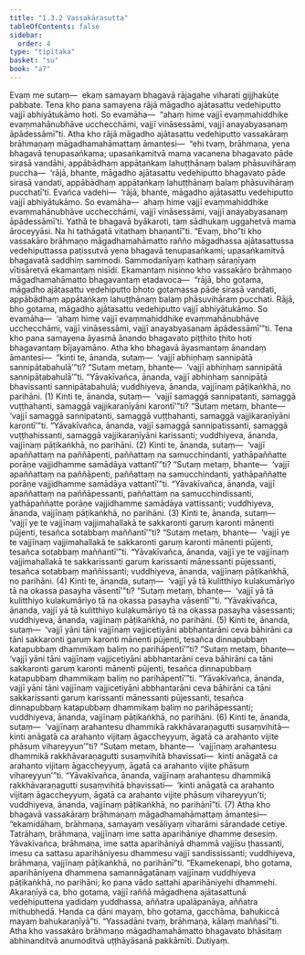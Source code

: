 ```yaml
---
title: "1.3.2 Vassakārasutta"
tableOfContents: false
sidebar:
  order: 4
type: "tipitaka"
basket: "su"
book: "a7"
---
```



<DynamicBreadcrumb />

<Division number="22" book="a7" bookNo="16" page="409">

<Paragraph number="105" book="a7">
Evaṃ me sutaṃ—  ekaṃ samayaṃ bhagavā rājagahe viharati gijjhakūṭe pabbate. Tena kho pana samayena rājā māgadho ajātasattu vedehiputto vajjī abhiyātukāmo hoti. So evamāha—  “ahaṃ hime vajjī evaṃmahiddhike evaṃmahānubhāve ucchecchāmi, vajjī vināsessāmi, vajjī anayabyasanaṃ āpādessāmī”ti.
</Paragraph>

<Paragraph number="106" book="a7">
Atha kho rājā māgadho ajātasattu vedehiputto vassakāraṃ brāhmaṇaṃ māgadhamahāmattaṃ āmantesi—  “ehi tvaṃ, brāhmaṇa, yena bhagavā tenupasaṅkama; upasaṅkamitvā mama vacanena bhagavato pāde sirasā vandāhi, appābādhaṃ appātaṅkaṃ lahuṭṭhānaṃ balaṃ phāsuvihāraṃ puccha—  ‘rājā, bhante, māgadho ajātasattu vedehiputto bhagavato pāde sirasā vandati, appābādhaṃ appātaṅkaṃ lahuṭṭhānaṃ balaṃ phāsuvihāraṃ pucchatī’ti. Evañca vadehi—  ‘rājā, bhante, māgadho ajātasattu vedehiputto vajjī abhiyātukāmo. So evamāha—  ahaṃ hime vajjī evaṃmahiddhike evaṃmahānubhāve ucchecchāmi, vajjī vināsessāmi, vajjī anayabyasanaṃ āpādessāmī’ti. Yathā te bhagavā byākaroti, taṃ sādhukaṃ uggahetvā mama āroceyyāsi. Na hi tathāgatā vitathaṃ bhaṇantī”ti.
</Paragraph>

<Paragraph number="107" book="a7">
“Evaṃ, bho”ti kho vassakāro brāhmaṇo māgadhamahāmatto rañño māgadhassa ajātasattussa vedehiputtassa paṭissutvā yena bhagavā tenupasaṅkami; upasaṅkamitvā bhagavatā saddhiṃ sammodi. Sammodanīyaṃ kathaṃ sāraṇīyaṃ vītisāretvā ekamantaṃ nisīdi. Ekamantaṃ nisinno kho vassakāro brāhmaṇo māgadhamahāmatto bhagavantaṃ etadavoca—  “rājā, bho gotama, māgadho ajātasattu vedehiputto bhoto gotamassa pāde sirasā vandati, appābādhaṃ appātaṅkaṃ lahuṭṭhānaṃ balaṃ phāsuvihāraṃ pucchati. Rājā, bho gotama, māgadho ajātasattu vedehiputto vajjī abhiyātukāmo. So evamāha—  ‘ahaṃ hime vajjī evaṃmahiddhike evaṃmahānubhāve ucchecchāmi, vajjī vināsessāmi, vajjī anayabyasanaṃ āpādessāmī’”ti.
</Paragraph>

<Paragraph number="108" book="a7">
Tena kho pana samayena āyasmā ānando bhagavato piṭṭhito ṭhito hoti bhagavantaṃ bījayamāno. Atha kho bhagavā āyasmantaṃ ānandaṃ āmantesi—  “kinti te, ānanda, sutaṃ—  ‘vajjī abhiṇhaṃ sannipātā sannipātabahulā’”ti? “Sutaṃ metaṃ, bhante—  ‘vajjī abhiṇhaṃ sannipātā sannipātabahulā’”ti. “Yāvakīvañca, ānanda, vajjī abhiṇhaṃ sannipātā bhavissanti sannipātabahulā; vuddhiyeva, ānanda, vajjīnaṃ pāṭikaṅkhā, no parihāni. (1)
</Paragraph>

<Paragraph number="109" book="a7">
Kinti te, ānanda, sutaṃ—  ‘vajjī samaggā sannipatanti, samaggā vuṭṭhahanti, samaggā vajjikaraṇīyāni karontī’”ti? “Sutaṃ metaṃ, bhante—  ‘vajjī samaggā sannipatanti, samaggā vuṭṭhahanti, samaggā vajjikaraṇīyāni karontī’”ti. “Yāvakīvañca, ānanda, vajjī samaggā sannipatissanti, samaggā vuṭṭhahissanti, samaggā vajjikaraṇīyāni karissanti; vuddhiyeva, ānanda, vajjīnaṃ pāṭikaṅkhā, no parihāni. (2)
</Paragraph>

<Paragraph number="110" book="a7">
Kinti te, ānanda, sutaṃ—  ‘vajjī apaññattaṃ na paññāpenti, paññattaṃ na samucchindanti, yathāpaññatte porāṇe vajjidhamme samādāya vattantī’”ti? “Sutaṃ metaṃ, bhante—  ‘vajjī apaññattaṃ na paññāpenti, paññattaṃ na samucchindanti, yathāpaññatte porāṇe vajjidhamme samādāya vattantī’”ti. “Yāvakīvañca, ānanda, vajjī apaññattaṃ na paññāpessanti, paññattaṃ na samucchindissanti, yathāpaññatte porāṇe vajjidhamme samādāya vattissanti; vuddhiyeva, ānanda, vajjīnaṃ pāṭikaṅkhā, no parihāni. (3)
</Paragraph>

<Paragraph number="111" book="a7">
Kinti te, ānanda, sutaṃ—  ‘vajjī ye te vajjīnaṃ vajjimahallakā te sakkaronti garuṃ karonti mānenti pūjenti, tesañca sotabbaṃ maññantī’”ti? “Sutaṃ metaṃ, bhante—  ‘vajjī ye te vajjīnaṃ vajjimahallakā te sakkaronti garuṃ karonti mānenti pūjenti, tesañca sotabbaṃ maññantī’”ti. “Yāvakīvañca, ānanda, vajjī ye te vajjīnaṃ vajjimahallakā te sakkarissanti garuṃ karissanti mānessanti pūjessanti, tesañca sotabbaṃ maññissanti; vuddhiyeva, ānanda, vajjīnaṃ pāṭikaṅkhā, no parihāni. (4)
</Paragraph>

<Paragraph number="112" book="a7">
Kinti te, ānanda, sutaṃ—  ‘vajjī yā tā kulitthiyo kulakumāriyo tā na okassa pasayha vāsentī’”ti? “Sutaṃ metaṃ, bhante—  ‘vajjī yā tā kulitthiyo kulakumāriyo tā na okassa pasayha vāsentī’”ti. “Yāvakīvañca, ānanda, vajjī yā tā kulitthiyo kulakumāriyo tā na okassa pasayha vāsessanti; vuddhiyeva, ānanda, vajjīnaṃ pāṭikaṅkhā, no parihāni. (5)
</Paragraph>

<Paragraph number="113" book="a7">
Kinti te, ānanda, sutaṃ—  ‘vajjī yāni tāni vajjīnaṃ vajjicetiyāni abbhantarāni ceva bāhirāni ca tāni sakkaronti garuṃ karonti mānenti pūjenti, tesañca dinnapubbaṃ katapubbaṃ dhammikaṃ baliṃ no parihāpentī’”ti? “Sutaṃ metaṃ, bhante—  ‘vajjī yāni tāni vajjīnaṃ vajjicetiyāni abbhantarāni ceva bāhirāni ca tāni sakkaronti garuṃ karonti mānenti pūjenti, tesañca dinnapubbaṃ katapubbaṃ dhammikaṃ baliṃ no parihāpentī’”ti. “Yāvakīvañca, ānanda, vajjī yāni tāni vajjīnaṃ vajjicetiyāni abbhantarāni ceva bāhirāni ca tāni sakkarissanti garuṃ karissanti mānessanti pūjessanti, tesañca dinnapubbaṃ katapubbaṃ dhammikaṃ baliṃ no parihāpessanti; vuddhiyeva, ānanda, vajjīnaṃ pāṭikaṅkhā, no parihāni. (6)
</Paragraph>

<Paragraph number="114" book="a7">
Kinti te, ānanda, sutaṃ—  ‘vajjīnaṃ arahantesu dhammikā rakkhāvaraṇagutti susaṃvihitā—  kinti anāgatā ca arahanto vijitaṃ āgaccheyyuṃ, āgatā ca arahanto vijite phāsuṃ vihareyyun’”ti? “Sutaṃ metaṃ, bhante—  ‘vajjīnaṃ arahantesu dhammikā rakkhāvaraṇagutti susaṃvihitā bhavissati—  kinti anāgatā ca arahanto vijitaṃ āgaccheyyuṃ, āgatā ca arahanto vijite phāsuṃ vihareyyun’”ti. “Yāvakīvañca, ānanda, vajjīnaṃ arahantesu dhammikā rakkhāvaraṇagutti susaṃvihitā bhavissati—  ‘kinti anāgatā ca arahanto vijitaṃ āgaccheyyuṃ, āgatā ca arahanto vijite phāsuṃ vihareyyun’ti; vuddhiyeva, ānanda, vajjīnaṃ pāṭikaṅkhā, no parihānī”ti. (7)
</Paragraph>

<Paragraph number="115" book="a7">
Atha kho bhagavā vassakāraṃ brāhmaṇaṃ māgadhamahāmattaṃ āmantesi—  “ekamidāhaṃ, brāhmaṇa, samayaṃ vesāliyaṃ viharāmi sārandade cetiye. Tatrāhaṃ, brāhmaṇa, vajjīnaṃ ime satta aparihāniye dhamme desesiṃ. Yāvakīvañca, brāhmaṇa, ime satta aparihāniyā dhammā vajjīsu ṭhassanti, imesu ca sattasu aparihāniyesu dhammesu vajjī sandississanti; vuddhiyeva, brāhmaṇa, vajjīnaṃ pāṭikaṅkhā, no parihānī”ti.
</Paragraph>

<Paragraph number="116" book="a7">
“Ekamekenapi, bho gotama, aparihāniyena dhammena samannāgatānaṃ vajjīnaṃ vuddhiyeva pāṭikaṅkhā, no parihāni; ko pana vādo sattahi aparihāniyehi dhammehi. Akaraṇīyā ca, bho gotama, vajjī raññā māgadhena ajātasattunā vedehiputtena yadidaṃ yuddhassa, aññatra upalāpanāya, aññatra mithubhedā. Handa ca dāni mayaṃ, bho gotama, gacchāma, bahukiccā mayaṃ bahukaraṇīyā”ti. “Yassadāni tvaṃ, brāhmaṇa, kālaṃ maññasī”ti. Atha kho vassakāro brāhmaṇo māgadhamahāmatto bhagavato bhāsitaṃ abhinanditvā anumoditvā uṭṭhāyāsanā pakkāmīti.

</Paragraph>
</Division>

<Paragraph number="117" type="center" book="a7">
Dutiyaṃ.
</Paragraph>